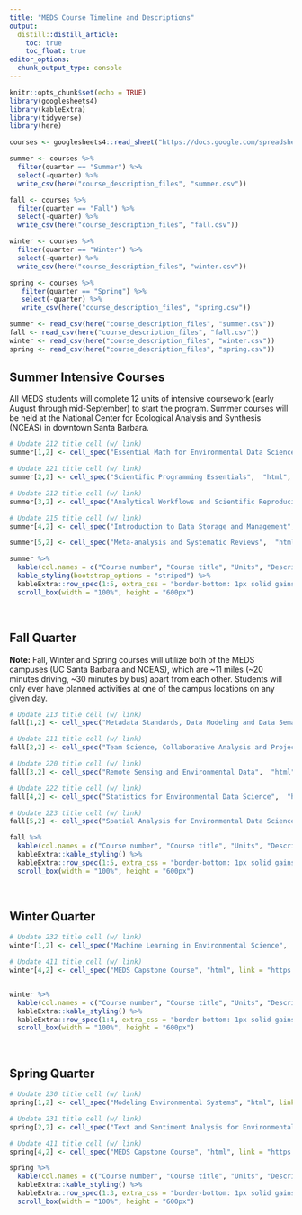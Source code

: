 ```yaml
---
title: "MEDS Course Timeline and Descriptions"
output:
  distill::distill_article:
    toc: true
    toc_float: true
editor_options: 
  chunk_output_type: console
---
```


```r
knitr::opts_chunk$set(echo = TRUE)
library(googlesheets4)
library(kableExtra)
library(tidyverse)
library(here)

courses <- googlesheets4::read_sheet("https://docs.google.com/spreadsheets/d/1uVKAYahg0z07gcafI7Gcb7ClOrJg0abuOGHrpyy_7BE/edit#gid=0") # Request access from Allison or Jamie to update this sheet

summer <- courses %>%
  filter(quarter == "Summer") %>%
  select(-quarter) %>%
  write_csv(here("course_description_files", "summer.csv"))

fall <- courses %>%
  filter(quarter == "Fall") %>%
  select(-quarter) %>%
  write_csv(here("course_description_files", "fall.csv"))

winter <- courses %>%
  filter(quarter == "Winter") %>%
  select(-quarter) %>%
  write_csv(here("course_description_files", "winter.csv"))

spring <- courses %>%
   filter(quarter == "Spring") %>%
   select(-quarter) %>%
   write_csv(here("course_description_files", "spring.csv"))

summer <- read_csv(here("course_description_files", "summer.csv"))
fall <- read_csv(here("course_description_files", "fall.csv"))
winter <- read_csv(here("course_description_files", "winter.csv"))
spring <- read_csv(here("course_description_files", "spring.csv"))
```

## Summer Intensive Courses

All MEDS students will complete 12 units of intensive coursework (early August through mid-September) to start the program. Summer courses will be held at the National Center for Ecological Analysis and Synthesis (NCEAS) in downtown Santa Barbara.

```r
# Update 212 title cell (w/ link)
summer[1,2] <- cell_spec("Essential Math for Environmental Data Science",  "html", link = "https://allisonhorst.github.io/EDS_212_essential-math/")

# Update 221 title cell (w/ link)
summer[2,2] <- cell_spec("Scientific Programming Essentials",  "html", link = "https://allisonhorst.github.io/EDS_221_programming-essentials/")

# Update 212 title cell (w/ link)
summer[3,2] <- cell_spec("Analytical Workflows and Scientific Reproducibility",  "html", link = "https://brunj7.github.io/EDS-214-analytical-workflows/")

# Update 215 title cell (w/ link)
summer[4,2] <- cell_spec("Introduction to Data Storage and Management",  "html", link = "https://jamesfrew.github.io/EDS_215_data_management/")

summer[5,2] <- cell_spec("Meta-analysis and Systematic Reviews",  "html", link = "https://ucsbhydro.github.io/EDS_216_meta-analysis/")

summer %>% 
  kable(col.names = c("Course number", "Course title", "Units", "Description", "Instructor"), format = "html", escape = FALSE) %>% 
  kable_styling(bootstrap_options = "striped") %>% 
  kableExtra::row_spec(1:5, extra_css = "border-bottom: 1px solid gainsboro") %>% 
  scroll_box(width = "100%", height = "600px")
```

</br>

## Fall Quarter

**Note:** Fall, Winter and Spring courses will utilize both of the MEDS campuses (UC Santa Barbara and NCEAS), which are ~11 miles (~20 minutes driving, ~30 minutes by bus) apart from each other. Students will only ever have planned activities at one of the campus locations on any given day. 

```r
# Update 213 title cell (w/ link)
fall[1,2] <- cell_spec("Metadata Standards, Data Modeling and Data Semantics",  "html", link = "https://brunj7.github.io/EDS-213-metadata/")

# Update 211 title cell (w/ link)
fall[2,2] <- cell_spec("Team Science, Collaborative Analysis and Project Management",  "html", link = "https://bbest.github.io/eds211-team/")

# Update 220 title cell (w/ link)
fall[3,2] <- cell_spec("Remote Sensing and Environmental Data",  "html", link = "https://samanthastevenson.github.io/EDS220_site/")

# Update 222 title cell (w/ link)
fall[4,2] <- cell_spec("Statistics for Environmental Data Science",  "html", link = "https://tcarleton.github.io/EDS-222-stats/")

# Update 223 title cell (w/ link)
fall[5,2] <- cell_spec("Spatial Analysis for Environmental Data Science",  "html", link = "https://jamesfrew.github.io/EDS_223_spatial_analysis/")

fall %>% 
  kable(col.names = c("Course number", "Course title", "Units", "Description", "Instructor"), format = "html", escape = FALSE) %>% 
  kableExtra::kable_styling() %>% 
  kableExtra::row_spec(1:5, extra_css = "border-bottom: 1px solid gainsboro") %>% 
  scroll_box(width = "100%", height = "600px")
```

</br>

## Winter Quarter

```r
# Update 232 title cell (w/ link)
winter[1,2] <- cell_spec("Machine Learning in Environmental Science",  "html", link = "https://bbest.github.io/eds232-ml/")

# Update 411 title cell (w/ link)
winter[4,2] <- cell_spec("MEDS Capstone Course", "html", link = "https://allisonhorst.github.io/EDS_411AB_meds-capstone/")


winter %>% 
  kable(col.names = c("Course number", "Course title", "Units", "Description", "Instructor"), format = "html", escape = FALSE) %>% 
  kableExtra::kable_styling() %>% 
  kableExtra::row_spec(1:4, extra_css = "border-bottom: 1px solid gainsboro") %>% 
  scroll_box(width = "100%", height = "600px")
```

</br>

## Spring Quarter

```r
# Update 230 title cell (w/ link)
spring[1,2] <- cell_spec("Modeling Environmental Systems", "html", link = "https://naomitague.github.io/ESM232_course/")

# Update 231 title cell (w/ link)
spring[2,2] <- cell_spec("Text and Sentiment Analysis for Environmental Problems", "html", link = "https://maro406.github.io/EDS_231-text-sentiment/")

# Update 411 title cell (w/ link)
spring[4,2] <- cell_spec("MEDS Capstone Course", "html", link = "https://allisonhorst.github.io/EDS_411AB_meds-capstone/")

spring %>% 
  kable(col.names = c("Course number", "Course title", "Units", "Description", "Instructor"), format = "html", escape = FALSE) %>% 
  kableExtra::kable_styling() %>% 
  kableExtra::row_spec(1:3, extra_css = "border-bottom: 1px solid gainsboro") %>% 
  scroll_box(width = "100%", height = "600px")
```
